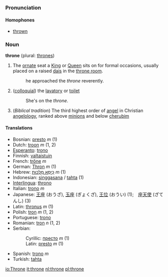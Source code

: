 ===Pronunciation===
====Homophones====
*[[thrown]]

===Noun===
'''throne''' (plural: [[thrones]])

#The [[ornate]] seat a [[King]] or [[Queen]] sits on for formal occasions, usually placed on a raised [[dais]] in the [[throne room]].
#:he approached the ''throne'' reverently.
#([[colloquial]]) the [[lavatory]] or [[toilet]]
#:She's on the ''throne''.
#(''Biblical tradition'') The third highest order of [[angel]] in Christian [[angelology]], ranked above [[minion]]s and below [[cherub]]im

====Translations====
*Bosnian: [[presto]] ''m'' (1)
*Dutch: [[troon]] ''m'' (1, 2)
*[[Esperanto]]: [[trono]]
*Finnish: [[valtaistuin]]
*French: [[trône]] ''m''
*German: [[Thron]] ''m'' (1)
*Hebrew: [[כיסא מלכות|כִּיסֵּא מַלְכוּת]] ''m'' (1)
*Indonesian: [[singgasana]] / [[tahta]] (1)
*[[Interlingua]]: [[throno]]
*Italian: [[trono]] ''m''
*Japanese: [[王座]] (おうざ), [[玉座]] (ぎょくざ), [[王位]] (おうい) (1);　[[座天使]] (ざてんし) (3)
*Latin: [[thronus]] ''m'' (1)
*Polish: [[tron]] ''m'' (1, 2)
*Portuguese: [[trono]]
*Romanian: [[tron]] ''n'' (1, 2)
*Serbian:
*:Cyrillic: [[престо]] ''m'' (1)
*:Latin: [[presto]] ''m'' (1)
*Spanish: [[trono]] ''m''
*Turkish: [[tahta]]

[[io:Throne]]
[[it:throne]]
[[nl:throne]]
[[pl:throne]]
